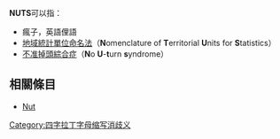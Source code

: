 '''NUTS'''可以指：

* 瘋子，英語俚語
* [[地域統計單位命名法|地域統計單位命名法]]（'''N'''omenclature of '''T'''erritorial '''U'''nits for '''S'''tatistics）
* [[不准掉頭綜合症|不准掉頭綜合症]]（'''N'''o '''U'''-'''t'''urn '''s'''yndrome）

== 相關條目 ==
* [[Nut|Nut]]

{{disambig}}

[[Category:四字拉丁字母缩写消歧义|Category:四字拉丁字母缩写消歧义]]